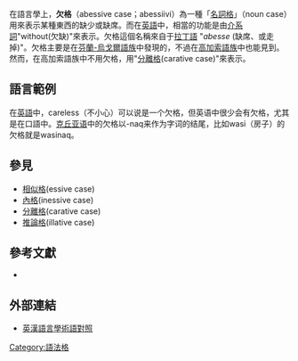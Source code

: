{{Case table}}
在語言學上，'''欠格'''（abessive case；abessiivi）為一種「[[格_(语法)|名詞格]]」（noun case）用來表示某種東西的缺少或缺席。而在[[英語|英語]]中，相當的功能是由[[介系詞|介系詞]]"without(欠缺)"來表示。欠格這個名稱來自于[[拉丁語|拉丁語]] "''abesse'' (缺席、或走掉)"。欠格主要是在[[芬兰-乌戈尔语族|芬蘭-烏戈爾語族]]中發現的，不過在[[高加索語族|高加索語族]]中也能見到。然而，在高加索語族中不用欠格，用"[[分離格|分離格]](carative case)"來表示。

==語言範例==
在[[英語|英語]]中，careless（不小心）可以说是一个欠格，但英语中很少会有欠格，尤其是在口語中。[[克丘亚语|克丘亚语]]中的欠格以-naq来作为字词的结尾，比如wasi（房子）的欠格就是wasinaq。

== 參見 ==
*[[相似格|相似格]](essive case)
*[[內格|內格]](inessive case)
*[[分離格|分離格]](carative case)
*[[推論格|推論格]](illative case)

==參考文獻==
{{refbegin}}
*{{cite book |first=Alan Charles |last=Dench |year=1995 |title=Martuthunira: A Language of the Pilbara Region of Western Australia |location=Canberra |publisher=Pacific Linguistics. Series C-125 |isbn=0-85883-422-7 |url=http://www.linguistics.uwa.edu.au/staff/alan_dench/martuthunira |authorlink=Alan Dench |deadurl=yes |archiveurl=https://web.archive.org/web/20050615024601/http://linguistics.uwa.edu.au/staff/alan_dench/martuthunira |archivedate=2005-06-15 }}
{{refend}}

== 外部連結 ==
*[https://web.archive.org/web/20051222115845/http://ccms.ntu.edu.tw/%7Ekarchung/linguistics%20glossary.htm 英漢語言學術語對照]

{{Grammatical cases}}

[[Category:語法格|Category:語法格]]
